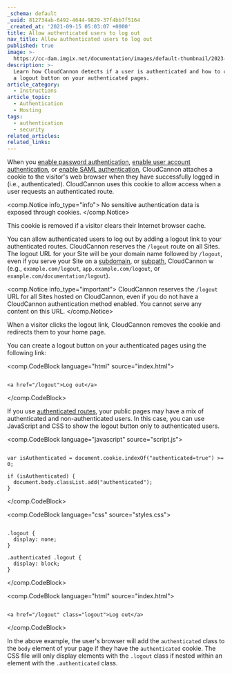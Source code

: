 ```yaml
---
_schema: default
_uuid: 812734ab-6492-4644-9829-37f4bb7f5164
_created_at: '2021-09-15 05:03:07 +0000'
title: Allow authenticated users to log out
nav_title: Allow authenticated users to log out
published: true
image: >-
  https://cc-dam.imgix.net/documentation/images/default-thumbnail/2023-Q4/CloudCannon-Documentation-Thumbnail.png
description: >-
  Learn how CloudCannon detects if a user is authenticated and how to configure
  a logout button on your authenticated pages.
article_category:
  - Instructions
article_topic:
  - Authentication
  - Hosting
tags:
  - authentication
  - security
related_articles:
related_links:
---
```

When you [enable password authentication](/documentation/articles/enable-password-authentication/), [enable user account authentication](/documentation/articles/enable-user-account-authentication/), or [enable SAML authentication](/documentation/articles/enable-saml-authentication/), CloudCannon attaches a cookie to the visitor's web browser when they have successfully logged in (i.e., authenticated). CloudCannon uses this cookie to allow access when a user requests an authenticated route.

<comp.Notice info_type="info">
  No sensitive authentication data is exposed through cookies.
</comp.Notice>

This cookie is removed if a visitor clears their Internet browser cache.

You can allow authenticated users to log out by adding a logout link to your authenticated routes. CloudCannon reserves the `/logout` route on all Sites. The logout URL for your Site will be your domain name followed by `/logout`, even if you serve your Site on a [subdomain](/documentation/articles/add-a-subdomain/), or [subpath](/documentation/articles/host-your-site-on-a-subpath/), CloudCannon w (e.g., `example.com/logout`, `app.example.com/logout`, or `example.com/documentation/logout`).

<comp.Notice info_type="important">
  CloudCannon reserves the `/logout` URL for all Sites hosted on CloudCannon, even if you do not have a CloudCannon authentication method enabled. You cannot serve any content on this URL.
</comp.Notice>

When a visitor clicks the logout link, CloudCannon removes the cookie and redirects them to your home page.

You can create a logout button on your authenticated pages using the following link:

<comp.CodeBlock language="html" source="index.html">
```

<a href="/logout">Log out</a>

```
</comp.CodeBlock>

If you use [authenticated routes](/documentation/articles/configure-authenticated-routes/), your public pages may have a mix of authenticated and non-authenticated users. In this case, you can use JavaScript and CSS to show the logout button only to authenticated users.

<comp.CodeBlock language="javascript" source="script.js">
```

var isAuthenticated = document.cookie.indexOf("authenticated=true") >= 0;

if (isAuthenticated) {
  document.body.classList.add("authenticated");
}

```
</comp.CodeBlock>

<comp.CodeBlock language="css" source="styles.css">
```

.logout {
  display: none;
}

.authenticated .logout {
  display: block;
}

```
</comp.CodeBlock>

<comp.CodeBlock language="html" source="index.html">
```

<a href="/logout" class="logout">Log out</a>

```
</comp.CodeBlock>

In the above example, the user's browser will add the `authenticated` class to the `body` element of your page if they have the `authenticated` cookie. The CSS file will only display elements with the `.logout` class if nested within an element with the `.authenticated` class.